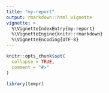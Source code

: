 ---
title: "my-report"
output: rmarkdown::html_vignette
vignette: >
  %\VignetteIndexEntry{my-report}
  %\VignetteEngine{knitr::rmarkdown}
  %\VignetteEncoding{UTF-8}
---

```{r, include = FALSE}
knitr::opts_chunk$set(
  collapse = TRUE,
  comment = "#>"
)
```

```{r setup}
library(tempr)
```
